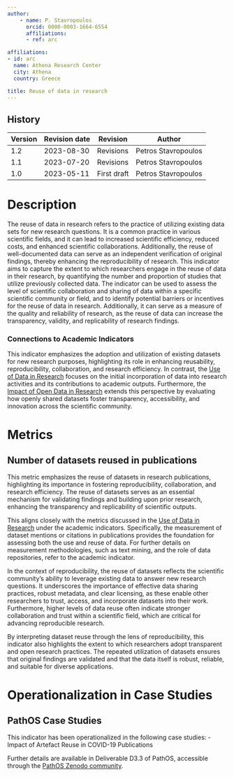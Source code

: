 ```yaml
---
author:
    - name: P. Stavropoulos
      orcid: 0000-0003-1664-6554
      affiliations:
      - ref: arc

affiliations:
- id: arc
  name: Athena Research Center
  city: Athena
  country: Greece

title: Reuse of data in research
---
```



::: {.callout collapse="true"}


# History

| Version | Revision date | Revision    | Author              |
|---------|---------------|-------------|---------------------|
| 1.2     | 2023-08-30    | Revisions   | Petros Stavropoulos |
| 1.1     | 2023-07-20    | Revisions   | Petros Stavropoulos |
| 1.0     | 2023-05-11    | First draft | Petros Stavropoulos |

:::

# Description

The reuse of data in research refers to the practice of utilizing existing data sets for new research questions. It is a common practice in various scientific fields, and it can lead to increased scientific efficiency, reduced costs, and enhanced scientific collaborations. Additionally, the reuse of well-documented data can serve as an independent verification of original findings, thereby enhancing the reproducibility of research. This indicator aims to capture the extent to which researchers engage in the reuse of data in their research, by quantifying the number and proportion of studies that utilize previously collected data. The indicator can be used to assess the level of scientific collaboration and sharing of data within a specific scientific community or field, and to identify potential barriers or incentives for the reuse of data in research. Additionally, it can serve as a measure of the quality and reliability of research, as the reuse of data can increase the transparency, validity, and replicability of research findings.

### Connections to Academic Indicators

This indicator emphasizes the adoption and utilization of existing datasets for new research purposes, highlighting its role in enhancing reusability, reproducibility, collaboration, and research efficiency. In contrast, the [Use of Data in Research](../2_academic_impact/use_of_data_in_research.html) focuses on the initial incorporation of data into research activities and its contributions to academic outputs. Furthermore, the [Impact of Open Data in Research](../5_reproducibility/impact_of_open_data_in_research.html) extends this perspective by evaluating how openly shared datasets foster transparency, accessibility, and innovation across the scientific community.

# Metrics

## Number of datasets reused in publications

This metric emphasizes the reuse of datasets in research publications, highlighting its importance in fostering reproducibility, collaboration, and research efficiency. The reuse of datasets serves as an essential mechanism for validating findings and building upon prior research, enhancing the transparency and replicability of scientific outputs.

This aligns closely with the metrics discussed in the [Use of Data in Research](../2_academic_impact/use_of_data_in_research.html) under the academic indicators. Specifically, the measurement of dataset mentions or citations in publications provides the foundation for assessing both the use and reuse of data. For further details on measurement methodologies, such as text mining, and the role of data repositories, refer to the academic indicator.

In the context of reproducibility, the reuse of datasets reflects the scientific community's ability to leverage existing data to answer new research questions. It underscores the importance of effective data sharing practices, robust metadata, and clear licensing, as these enable other researchers to trust, access, and incorporate datasets into their work. Furthermore, higher levels of data reuse often indicate stronger collaboration and trust within a scientific field, which are critical for advancing reproducible research.

By interpreting dataset reuse through the lens of reproducibility, this indicator also highlights the extent to which researchers adopt transparent and open research practices. The repeated utilization of datasets ensures that original findings are validated and that the data itself is robust, reliable, and suitable for diverse applications.

# Operationalization in Case Studies

## PathOS Case Studies

This indicator has been operationalized in the following case studies:
- Impact of Artefact Reuse in COVID-19 Publications

Further details are available in Deliverable D3.3 of PathOS, accessible through the [PathOS Zenodo community](https://zenodo.org/communities/pathos/records?q=&l=list&p=1&s=10&sort=newest).
